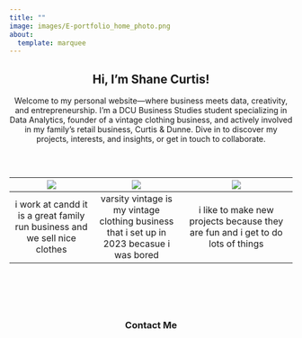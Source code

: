 ```yaml
---
title: ""
image: images/E-portfolio_home_photo.png
about:
  template: marquee
---
```


<style>
  /* Adjust the hero image size in the marquee template */
  .marquee .hero-image img {
    max-width: 20%; /* Adjust as needed */
    height: auto;
    margin: auto;
  }

  /* Hover effect for clickable images in the table */
  table img {
    transition: transform 0.3s ease;
    cursor: pointer;
  }
  table img:hover {
    transform: translateY(-10px);
  }
</style>

<div style="text-align: center;">

## Hi, I'm Shane Curtis!

Welcome to my personal website—where business meets data, creativity, and entrepreneurship. I'm a DCU Business Studies student specializing in Data Analytics, founder of a vintage clothing business, and actively involved in my family's retail business, Curtis & Dunne. Dive in to discover my projects, interests, and insights, or get in touch to collaborate.

<div style="clear: both; margin-top: 60px;"></div>

<div style="text-align: center;">

| [![](images/candd.png)](work.qmd) | [![](images/hobbies_cover.png)](hobbie.qmd) | [![](images/dcu_cover.png)](college_work.qmd) |
|:--------------------------:|:---------------------------:|:-----------------------------------:|
|  i work at candd it is a great family run business and we sell nice clothes |  varsity vintage is my vintage clothing business that i set up in 2023 becasue i was bored |  i like to make new projects because they are fun and i get to do lots of things |

</div>

<div style="margin-top: 100px; text-align: center;">
### Contact Me

<!-- Include Font Awesome from CDN -->
<link rel="stylesheet" href="https://cdnjs.cloudflare.com/ajax/libs/font-awesome/6.4.0/css/all.min.css">

<div style="text-align: center; margin-top: 20px;">
  <a href="https://github.com/curtis-shane" style="margin: 0 15px; font-size: 2em; text-decoration: none;">
    <i class="fa-brands fa-github"></i>
  </a>
  <a href="mailto:shanecurtis2004@gmail.com" style="margin: 0 15px; font-size: 2em; text-decoration: none;">
    <i class="fa-solid fa-envelope"></i>
  </a>
  <a href="https://www.linkedin.com/in/shane-curtis-462674334/" style="margin: 0 15px; font-size: 2em; text-decoration: none;">
    <i class="fa-brands fa-linkedin"></i>
  </a>
</div>
